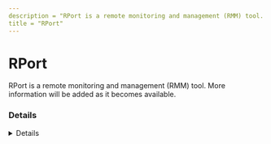 ```yaml
---
description = "RPort is a remote monitoring and management (RMM) tool. More information will be added as it becomes available."
title = "RPort"
---
```




# RPort

RPort is a remote monitoring and management (RMM) tool. More information will be added as it becomes available.

### Details
<Details author={""}
         category={""}
         created={""}
         website={""}
         lastModified={"2-9-2024"}
         privileges={""}
         free={ false }
         verification={ false }
/>

#### Installation Paths
<Card code={ ["rport.exe"] }/>





### Forensic Artifacts




#### Network Artifacts
<EuiSpacer size="xl"/>
<NetworkArtifactsTable data={ [{"Description": "Known remote domains", "Domains": ["user_managed", "rport.io"], "Ports": []}] }/>




### Detections
- Detects potential network activity of RPort RMM tool
  - [Sigma Rule](https://github.com/magicsword-io/LOLRMM/blob/main/detections/sigma/rport_network_sigma.yml)
- Detects potential processes activity of RPort RMM tool
  - [Sigma Rule](https://github.com/magicsword-io/LOLRMM/blob/main/detections/sigma/rport_processes_sigma.yml)

### References
- [https://kb.rport.io/using-the-remote-access](https://kb.rport.io/using-the-remote-access)

